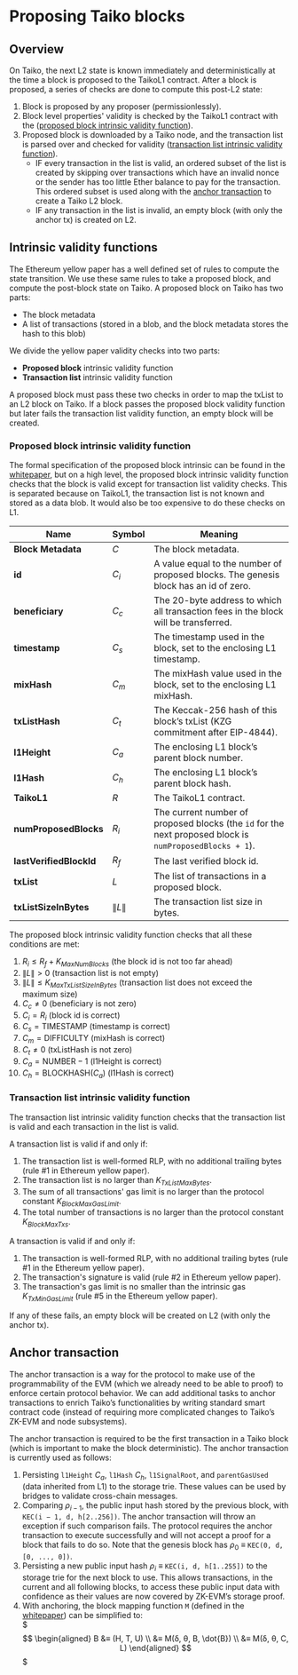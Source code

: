 # Proposing Taiko blocks
## Overview
On Taiko, the next L2 state is known immediately and deterministically at the time a block is proposed to the TaikoL1 contract. After a block is proposed, a series of checks are done to compute this post-L2 state:

1. Block is proposed by any proposer (permissionlessly).
2. Block level properties' validity is checked by the TaikoL1 contract with the ([proposed block intrinsic validity function](./proposing#proposed-block-intrinsic-validity-function)).
3. Proposed block is downloaded by a Taiko node, and the transaction list is parsed over and checked for validity ([transaction list intrinsic validity function](./proposing#transaction-list-intrinsic-validity-function)).
    - IF every transaction in the list is valid, an ordered subset of the list is created by skipping over transactions which have an invalid nonce or the sender has too little Ether balance to pay for the transaction. This ordered subset is used along with the [anchor transaction](./proposing#anchor-transaction) to create a Taiko L2 block.
    - IF any transaction in the list is invalid, an empty block (with only the anchor tx) is created on L2.

## Intrinsic validity functions
The Ethereum yellow paper has a well defined set of rules to compute the state transition. We use these same rules to take a proposed block, and compute the post-block state on Taiko. A proposed block on Taiko has two parts:

- The block metadata
- A list of transactions (stored in a blob, and the block metadata stores the hash to this blob)

We divide the yellow paper validity checks into two parts:

- **Proposed block** intrinsic validity function
- **Transaction list** intrinsic validity function

A proposed block must pass these two checks in order to map the txList to an L2 block on Taiko. If a block passes the proposed block validity function but later fails the transaction list validity function, an empty block will be created.

### Proposed block intrinsic validity function

The formal specification of the proposed block intrinsic can be found in the [whitepaper](https://taikoxyz.github.io/taiko-mono/taiko-whitepaper.pdf), but on a high level, the proposed block intrinsic validity function checks that the block is valid except for transaction list validity checks. This is separated because on TaikoL1, the transaction list is not known and stored as a data blob. It would also be too expensive to do these checks on L1.

| Name                    | Symbol            | Meaning                                                                                                  |
| ----------------------- | ----------------- | -------------------------------------------------------------------------------------------------------- |
| **Block Metadata**      | $C$               | The block metadata.                                                                                      |
| **id**                  | $C_i$             | A value equal to the number of proposed blocks. The genesis block has an id of zero.                     |
| **beneficiary**         | $C_c$             | The 20-byte address to which all transaction fees in the block will be transferred.                      |
| **timestamp**           | $C_s$             | The timestamp used in the block, set to the enclosing L1 timestamp.                                      |
| **mixHash**             | $C_m$             | The mixHash value used in the block, set to the enclosing L1 mixHash.                                    |
| **txListHash**          | $C_t$             | The Keccak-256 hash of this block’s txList (KZG commitment after EIP-4844).                              |
| **l1Height**            | $C_a$             | The enclosing L1 block’s parent block number.                                                            |
| **l1Hash**              | $C_h$             | The enclosing L1 block’s parent block hash.                                                              |
| **TaikoL1**             | $R$               | The TaikoL1 contract.                                                                                    |
| **numProposedBlocks**   | $R_i$             | The current number of proposed blocks (the `id` for the next proposed block is `numProposedBlocks + 1`). |
| **lastVerifiedBlockId** | $R_f$             | The last verified block id.                                                                              |
| **txList**              | $L$               | The list of transactions in a proposed block.                                                            |
| **txListSizeInBytes**   | $\lVert L \rVert$ | The transaction list size in bytes.                                                                      |

The proposed block intrinsic validity function checks that all these conditions are met:

1. $R_i \le R_f + K_{MaxNumBlocks}$ (the block id is not too far ahead)
2. $\lVert L \rVert \gt 0$ (transaction list is not empty)
3. $\lVert L \rVert \le K_{MaxTxListSizeInBytes}$ (transaction list does not exceed the maximum size)
4. $C_c \ne 0$ (beneficiary is not zero)
5. $C_i = R_i$ (block id is correct)
6. $C_s = \text{TIMESTAMP}$ (timestamp is correct)
7. $C_m = \text{DIFFICULTY}$ (mixHash is correct)
8. $C_t \ne 0$ (txListHash is not zero)
9. $C_a = \text{NUMBER} - 1$ (l1Height is correct)
10. $C_h = \text{BLOCKHASH}(C_a)$ (l1Hash is correct)

### Transaction list intrinsic validity function

The transaction list intrinsic validity function checks that the transaction list is valid and each transaction in the list is valid.

A transaction list is valid if and only if:

1. The transaction list is well-formed RLP, with no additional trailing bytes (rule #1 in Ethereum yellow paper).
2. The transaction list is no larger than $K_{TxListMaxBytes}$.
3. The sum of all transactions' gas limit is no larger than the protocol constant $K_{BlockMaxGasLimit}$.
4. The total number of transactions is no larger than the protocol constant $K_{BlockMaxTxs}$.

A transaction is valid if and only if:

1. The transaction is well-formed RLP, with no additional trailing bytes (rule #1 in the Ethereum yellow paper).
2. The transaction's signature is valid (rule #2 in Ethereum yellow paper).
3. The transaction's gas limit is no smaller than the intrinsic gas $K_{TxMinGasLimit}$ (rule #5 in the Ethereum yellow paper).

If any of these fails, an empty block will be created on L2 (with only the anchor tx).

## Anchor transaction

The anchor transaction is a way for the protocol to make use of the programmability of the EVM (which we already need to be able to proof) to enforce certain protocol behavior. We can add additional tasks to anchor transactions to enrich Taiko’s functionalities by writing standard smart contract code (instead of requiring more complicated changes to Taiko’s ZK-EVM and node subsystems).

The anchor transaction is required to be the first transaction in a Taiko block (which is important to make the block deterministic). The anchor transaction is currently used as follows:
1. Persisting `l1Height` $C_a$, `l1Hash` $C_h$, `l1SignalRoot`, and `parentGasUsed` (data inherited from L1) to the storage trie. These values can be used by bridges to validate cross-chain messages.
2. Comparing $ρ_{i−1}$, the public input hash stored by the previous block, with `KEC(i − 1, d, h[2..256])`. The anchor transaction will throw an exception if such comparison fails. The protocol requires the anchor transaction to execute successfully and will not accept a proof for a block that fails to do so. Note that the genesis block has $ρ_0$ ≡ `KEC(0, d, [0, ..., 0])`.
3. Persisting a new public input hash $ρ_i$ ≡ `KEC(i, d, h[1..255])` to the storage trie for the next block to use. This allows transactions, in the current and all following blocks, to access these public input data with confidence as their values are now covered by ZK-EVM’s storage proof.
4. With anchoring, the block mapping function `M` (defined in the [whitepaper](https://taikoxyz.github.io/taiko-mono/taiko-whitepaper.pdf)) can be simplified to:  
$$$
\begin{aligned}
B &≡ (H, T, U) \\
&≡ M(δ, θ, B, \dot{B}) \\
&≡ M(δ, θ, C, L)
\end{aligned}
$$$

